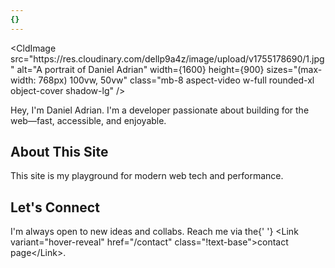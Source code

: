 ```yaml
---
{}
---
```

\<CldImage
src="https\://res.cloudinary.com/dellp9a4z/image/upload/v1755178690/1.jpg"
alt="A portrait of Daniel Adrian"
width=\{1600}
height=\{900}
sizes="(max-width: 768px) 100vw, 50vw"
class="mb-8 aspect-video w-full rounded-xl object-cover shadow-lg"
/>

Hey, I'm Daniel Adrian. I'm a developer passionate about building for the web—fast, accessible, and enjoyable.

## About This Site

This site is my playground for modern web tech and performance.

## Let's Connect

I'm always open to new ideas and collabs. Reach me via the\{' '}
\<Link variant="hover-reveal" href="/contact" class="!text-base">contact page\</Link>.
